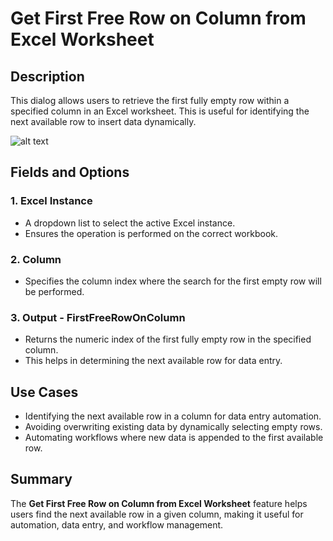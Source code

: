 # Get First Free Row on Column from Excel Worksheet

## Description  

This dialog allows users to retrieve the first fully empty row within a specified column in an Excel worksheet. This is useful for identifying the next available row to insert data dynamically.

![alt text](../assets/excel/get-first-free-row-on-column-from-excel-worksheet.png)

## Fields and Options  

### 1. **Excel Instance** 

- A dropdown list to select the active Excel instance.  
- Ensures the operation is performed on the correct workbook.  

### 2. **Column** 

- Specifies the column index where the search for the first empty row will be performed.  

### 3. **Output - FirstFreeRowOnColumn** 

- Returns the numeric index of the first fully empty row in the specified column.  
- This helps in determining the next available row for data entry.  

## Use Cases  

- Identifying the next available row in a column for data entry automation.  
- Avoiding overwriting existing data by dynamically selecting empty rows.  
- Automating workflows where new data is appended to the first available row.  

## Summary  

The **Get First Free Row on Column from Excel Worksheet** feature helps users find the next available row in a given column, making it useful for automation, data entry, and workflow management.  